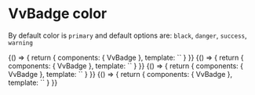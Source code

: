 
<Meta title="Components/Badge/Props/color" />

# VvBadge color

By default color is `primary` and default options are: `black`, `danger`, `success`, `warning`

<Canvas>
	<Story name="black" play={badgeTest}>
		{() => {
			return {
				components: { VvBadge },
				template: `<vv-badge modifiers="black" role="status" value="12" />`
			}
		}}
	</Story>
</Canvas>

<Canvas>
	<Story name="danger" play={badgeTest}>
		{() => {
			return {
				components: { VvBadge },
				template: `<vv-badge modifiers="danger" role="status" value="16" />`
			}
		}}
	</Story>
</Canvas>

<Canvas>
	<Story name="success" play={badgeTest}>
		{() => {
			return {
				components: { VvBadge },
				template: `<vv-badge modifiers="success" role="status" value="10" />`
			}
		}}
	</Story>
</Canvas>

<Canvas>
	<Story name="warning" play={badgeTest}>
		{() => {
			return {
				components: { VvBadge },
				template: `<vv-badge modifiers="warning" role="status" value="8" />`
			}
		}}
	</Story>
</Canvas>
